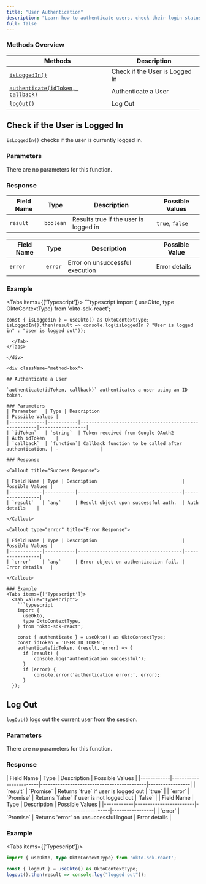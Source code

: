```yaml
---
title: "User Authentication"
description: "Learn how to authenticate users, check their login status, and log them out using the Okto SDK."
full: false
---
```




### Methods Overview

| Methods                                                                | Description                     |                 
|------------------------------------------------------------------------|---------------------------------|
| [`isLoggedIn()`](#check-if-the-user-is-logged-in)                      | Check if the User is Logged In  |
| [`authenticate(idToken, callback)`](#authenticate-a-user)              | Authenticate a User             |
| [`logOut()`](#log-out)                                                 | Log Out                         |

<div className="method-box">

## Check if the User is Logged In

`isLoggedIn()` checks if the user is currently logged in.

### Parameters

There are no parameters for this function.

### Response

<Callout title="Success Response">

| Field Name | Type     | Description                            | Possible Values |
|------------|---------------|----------------------------------------|-----------------|
| `result`   | `boolean`     | Results true if the user is logged in  | `true`, `false` |

</Callout>



<Callout type="error" title="Error Response">

| Field Name | Type     | Description                                     | Possible Value|
|------------|---------------|--------------------------------------------|---------------|
| `error`    | `error`       |  Error on unsuccessful execution           | Error details |

</Callout>


### Example
<Tabs items={['Typescript']}>
  <Tab value="Typescript">
    ```typescript
    import { useOkto, type OktoContextType} from 'okto-sdk-react';
 
    const { isLoggedIn } = useOkto() as OktoContextType;
    isLoggedIn().then(result => console.log(isLoggedIn ? "User is logged in" : "User is logged out"));
```
  </Tab>
</Tabs>

</div>

<div className="method-box">

## Authenticate a User

`authenticate(idToken, callback)` authenticates a user using an ID token.

### Parameters
| Parameter   | Type | Description                                               | Possible Values |
|-------------|-----------|------------------------------------------------------|-----------------|
| `idToken`   | `string`  | Token received from Google OAuth2                    | Auth idToken    |
| `callback`  | `function`| Callback function to be called after authentication. | -               |

### Response

<Callout title="Success Response">

| Field Name | Type | Description                               | Possible Values |
|------------|-----------|--------------------------------------|-----------------|
| `result`   | `any`     | Result object upon successful auth.  | Auth details    |

</Callout>

<Callout type="error" title="Error Response">

| Field Name | Type | Description                               | Possible Values |
|------------|-----------|--------------------------------------|-----------------|
| `error`    | `any`     | Error object on authentication fail. | Error details   |

</Callout>

### Example
<Tabs items={['Typescript']}>
  <Tab value="Typescript">
    ```typescript
    import {
      useOkto,
      type OktoContextType,
    } from 'okto-sdk-react';
 
    const { authenticate } = useOkto() as OktoContextType;
    const idToken = 'USER_ID_TOKEN';
    authenticate(idToken, (result, error) => {
      if (result) {
          console.log('authentication successful');
      }
      if (error) {
          console.error('authentication error:', error);
      }
  });
```
  </Tab>
</Tabs>


</div>

<div className="method-box">

## Log Out

`logOut()` logs out the current user from the session.

### Parameters

There are no parameters for this function.

### Response 

<Callout title="Success Response">
| Field Name | Type                   | Description                               | Possible Values |
|------------|------------------------|-------------------------------------------|-----------------|
| `result`   | `Promise<Boolean>`     | Returns `true` if user is logged out      | `true`          |
| `error`    | `Promise<Boolean>`     | Returns `false` if user is not logged out | `false`         |

</Callout>


<Callout title="Error Response" type="error">
| Field Name | Type                   | Description                               | Possible Values |
|------------|------------------------|-------------------------------------------|-----------------|
| `error`    | `Promise<Error>`       | Returns 'error' on unsuccessful logout    | Error details   |
</Callout>


### Example
<Tabs items={['Typescript']}>
  <Tab value="Typescript">
   ```typescript
  import { useOkto, type OktoContextType} from 'okto-sdk-react';
 
  const { logout } = useOkto() as OktoContextType;
  logout().then(result => console.log("logged out"));
  ```
  </Tab>
</Tabs>


</div>
